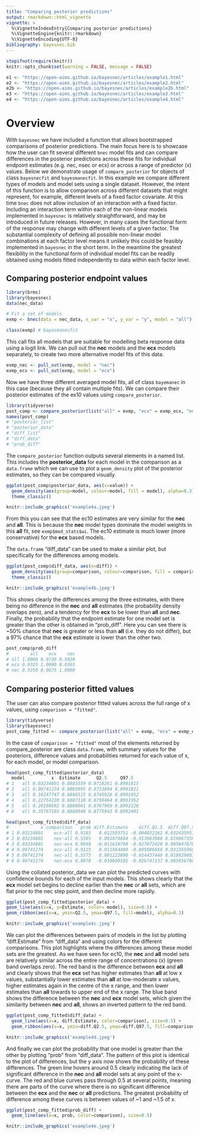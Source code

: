 ```yaml
---
title: "Comparing posterior predictions"
output: rmarkdown::html_vignette
vignette: >
  %\VignetteIndexEntry{Comparing posterior predictions}
  %\VignetteEngine{knitr::rmarkdown}
  %\VignetteEncoding{UTF-8}
bibliography: bayesnec.bib
---
```


```r
stopifnot(require(knitr))
knitr::opts_chunk$set(warning = FALSE, message = FALSE)
```

```r
e1 <- "https://open-aims.github.io/bayesnec/articles/example1.html"
e2 <- "https://open-aims.github.io/bayesnec/articles/example2.html"
e2b <- "https://open-aims.github.io/bayesnec/articles/example2b.html"
e3 <- "https://open-aims.github.io/bayesnec/articles/example3.html"
e4 <- "https://open-aims.github.io/bayesnec/articles/example4.html"
```

[e1]: `r e1`
[e2]: `r e2`
[e2b]: `r e2b`
[e3]: `r e3`
[e4]: `r e4`

# Overview

With `bayesnec` we have included a function that allows bootstrapped comparisons of posterior predictions. The main focus here is to showcase how the user can fit several different `bnec` model fits and can compare differences in the posterior predictions across these fits for individual endpoint estimates (e.g. nec, nsec or ecx) or across a range of predictor (x) values. Below we demonstrate usage of `compare_posterior` for objects of class `bayesnecfit` and `bayesmanecfit`. In this example we compare different types of models and model sets using a single dataset. However, the intent of this function is to allow comparison across different datasets that might represent, for example, different levels of a fixed factor covariate. At this time `bnec` does not allow inclusion of an interaction with a fixed factor. Including an interaction term within each of the non-linear models implemented in `bayesnec` is relatively straightforward, and may be introduced in future releases. However, in many cases the functional form of the response may change with different levels of a given factor. The substantial complexity of defining all possible non-linear model combinations at each factor level means it unlikely this could be feasibly implemented in `bayesnec` in the short term. In the meantime the greatest flexibility in the functional form of individual model fits can be readily obtained using models fitted independently to data within each factor level.

## Comparing posterior endpoint values


```r
library(brms)
library(bayesnec)
data(nec_data)

# Fit a set of models
exmp <- bnec(data = nec_data, x_var = "x", y_var = "y", model = "all")

class(exmp) # bayesmanecfit

```
This call fits all models that are suitable for modelling beta response data using a logit link. We can pull out the **nec** models and the **ecx** models separately, to create two more alternative model fits of this data.

```r
exmp_nec <- pull_out(exmp, model = "nec")
exmp_ecx <- pull_out(exmp, model = "ecx")
```
Now we have three different averaged model fits, all of class `bayemanec` in this case (because they all contain multiple fits). We can compare their posterior estimates of the ex10 values using `compare_posterior`.

```r
library(tidyverse)
post_comp <- compare_posterior(list("all" = exmp, "ecx" = exmp_ecx, "nec" = exmp_nec), comparison = "ecx", ecx_val = 10, precision=100)
names(post_comp)
# "posterior_list" 
# "posterior_data" 
# "diff_list"      
# "diff_data"      
# "prob_diff"
```
The `compare_posterior` function outputs several elements in a named list. This includes the **posterior_data** for each model in the comparison as a `data.frame` which we can use to plot a `geom_density` plot of the posterior estimates, so they can be compared visually.

```r
ggplot(post_comp$posterior_data, aes(x=value)) + 
  geom_density(aes(group=model, colour=model, fill = model), alpha=0.3) +
  theme_classic() 
```
```r
knitr::include_graphics('example4a.jpeg')
```

From this you can see that the ec10 estimates are very similar for the **nec** and **all**. This is because the **nec** model types dominate the model weights in this **all** fit, see `exmp$mod_stats$wi`. The ec10 estimate is much lower (more conservative) for the **ecx** based models.


The `data.frame` "diff_data" can be used to make a similar plot, but specifically for the differences among models.

```r
ggplot(post_comp$diff_data, aes(x=diff)) + 
  geom_density(aes(group=comparison, colour=comparison, fill = comparison), alpha=0.3) +
  theme_classic() 
```
```r
knitr::include_graphics('example4b.jpeg')
```

This shows clearly the differences among the three estimates, with there being no difference in the **nec** and **all** estimates (the probability density overlaps zero), and a tendency for the **ecx** to be lower than **all** and **nec**. Finally, the probability that the endpoint estimate for one model set is greater than the other is obtained in "prob_diff". Here you can see there is ~50% chance that **nec** is greater or less than **all** (i.e. they do not differ), but a 97% chance that the **ecx** estimate is lower than the other two.

```r
post_comp$prob_diff
#        all    ecx    nec
# all 1.0000 0.9730 0.5020
# ecx 0.0325 1.0000 0.0365
# nec 0.5350 0.9675 1.0000
```


## Comparing posterior fitted values

The user can also compare posterior fitted values across the full range of x values, using `comparison = "fitted"`. 

```r
library(tidyverse)
library(bayesnec)
post_comp_fitted <- compare_posterior(list("all" = exmp, "ecx" = exmp_ecx, "nec" = exmp_nec), comparison = "fitted", precision = 50)

```
In the case of `comparison = "fitted"` most of the elements returned by compare_posterior are class `data.frame`, with summary values for the posteriors, difference values and probabilities returned for each value of x, for each model, or model comparison.

```r
head(post_comp_fitted$posterior_data)
  model          x  Estimate      Q2.5     Q97.5
# 1   all 0.03234801 0.8885559 0.8718261 0.8991815
# 2   all 0.09741274 0.8885995 0.8733894 0.8991821
# 3   all 0.16247747 0.8886515 0.8745928 0.8991952
# 4   all 0.22754220 0.8887310 0.8759464 0.8991952
# 5   all 0.29260692 0.8888061 0.8767969 0.8992226
# 6   all 0.35767165 0.8888948 0.8775943 0.8992401

head(post_comp_fitted$diff_data)
#            x comparison   prob diff.Estimate    diff.Q2.5  diff.Q97.5
# 1 0.03234801    ecx-all 0.9185   0.012593751 -0.004832162 0.032435951
# 2 0.03234801    nec-all 0.5595   0.001079684 -0.013983908 0.019867356
# 3 0.03234801    nec-ecx 0.0940  -0.011610798 -0.027872420 0.005847878
# 4 0.09741274    ecx-all 0.9125   0.011564489 -0.005086656 0.031355968
# 5 0.09741274    nec-all 0.5575   0.001122890 -0.014437448 0.018929807
# 6 0.09741274    nec-ecx 0.0970  -0.010600105 -0.026747137 0.005956780

```

Using the collated posterior_data we can plot the predicted curves with confidence bounds for each of the input models. This shows clearly that the **ecx** model set begins to decline earlier than the **nec** or **all** sets, which are flat prior to the nec step point, and then decline more rapidly.

```r
ggplot(post_comp_fitted$posterior_data) +
geom_line(aes(x=x, y=Estimate, color= model), size=0.5) +
geom_ribbon(aes(x=x, ymin=Q2.5, ymax=Q97.5, fill=model), alpha=0.3) 
```
```r
knitr::include_graphics('example4c.jpeg')
```

We can plot the differences between pairs of models in the list by plotting "diff.Estimate" from "diff_data" and using colors for the different comparisons. This plot highlights where the differences among these model sets are the greatest. As we have seen for ec10, the **nec** and **all** model sets are relatively similar across the entire range of concentrations (x) (green band overlaps zero). The red band is the difference between **ecx** and **all** and clearly shows that the **ecx** set has higher estimates than **all** at low x values, substantially lower estimates than **all** at low-moderate x values, higher estimates again in the centre of the x range, and then lower estimates than **all** towards to upper end of the x range. The blue band shows the difference between the **nec** and **ecx** model sets, which given the similarity between **nec** and **all**, shows an inverted pattern to the red band.

```r
ggplot(post_comp_fitted$diff_data) +
  geom_line(aes(x=x, diff.Estimate, color=comparison), size=0.5) +
  geom_ribbon(aes(x=x, ymin=diff.Q2.5, ymax=diff.Q97.5, fill=comparison), alpha=0.3) 
```
```r
knitr::include_graphics('example4d.jpeg')
```

And finally we can plot the probability that one model is greater than the other by plotting "prob" from "diff_data". The pattern of this plot is identical to the plot of differences, but the y axis now shows the probability of these differences. The green line hovers around 0.5 clearly indicating the lack of significant difference in the **nec** and **all** model sets at any point of the x-curve. The red and blue curves pass through 0.5 at several points, meaning there are parts of the curve where there is no significant difference between the **ecx** and the **nec** or **all** predictions. The greatest probability of difference among these curves is between values of ~1 and ~1.5 of x.

```r
ggplot(post_comp_fitted$prob_diff) +
  geom_line(aes(x=x, prob, color=comparison), size=0.5)
```
```r
knitr::include_graphics('example4e.jpeg')
```